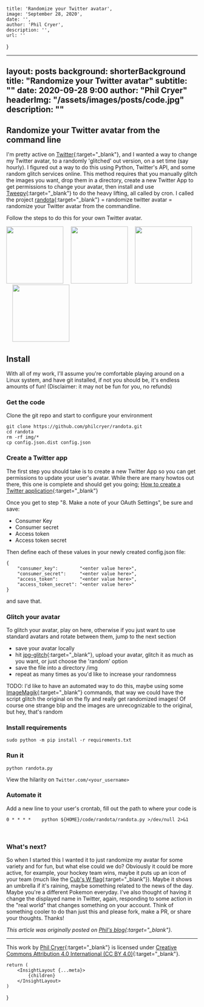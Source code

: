 
    title: 'Randomize your Twitter avatar',
    image: 'September 28, 2020',
    date: '',
    author: 'Phil Cryer',
    description: '',
    url: ''
}

---
layout:      posts
background:  shorterBackground
title:       "Randomize your Twitter avatar"
subtitle:    ""
date:        2020-09-28 9:00
author:      "Phil Cryer"
headerImg:  "/assets/images/posts/code.jpg"
description: ""
---

## Randomize your Twitter avatar from the command line

I'm pretty active on [Twitter](https://twitter.com/fak3r){:target="_blank"}, and I wanted a way to change my Twitter avatar, to a randomly 'glitched' out version, on a set time (say hourly). I figured out a way to do this using Python, Twitter's API, and some random glitch services online. This method requires that you manually glitch the images you want, drop them in a directory, create a new Twitter App to get permissions to change your avatar, then install and use [Tweepy](https://www.tweepy.org/){:target="_blank"} to do the heavy lifting, all called by cron. I called the project [randota](https://github.com/philcryer/randota.git){:target="_blank"} = randomize twitter avatar = randomize your Twitter avatar from the commandline.

Follow the steps to do this for your own Twitter avatar.

<img src="/assets/images/posts/2020-09-28-randomize-twitter/me.jpg" height="150" width="150"/> &nbsp;&nbsp;&nbsp;
<img src="/assets/images/posts/2020-09-28-randomize-twitter/me-glitched-11-23-2019-3-55-53-PM.png" height="150" width="150"/> &nbsp;&nbsp;&nbsp;
<img src="/assets/images/posts/2020-09-28-randomize-twitter/me-glitched-11-23-2019-3-54-18-PM.png" height="150" width="150"/> &nbsp;&nbsp;&nbsp;
<img src="/assets/images/posts/2020-09-28-randomize-twitter/me-glitched-11-23-2019-3-53-48-PM.png" height="150" width="150"/>

## Install

With all of my work, I'll assume you're comfortable playing around on a Linux system, and have git installed, if not you should be, it's endless amounts of fun! (Disclaimer: it may not be fun for you, no refunds)

### Get the code

Clone the git repo and start to configure your environment

```
git clone https://github.com/philcryer/randota.git
cd randota
rm -rf img/*
cp config.json.dist config.json
``` 

### Create a Twitter app

The first step you should take is to create a new Twitter App so you can get permissions to update your user's avatar. While there are many howtos out there, this one is complete and should get you going; [How to create a Twitter application](https://docs.inboundnow.com/guide/create-twitter-application/){:target="_blank"}

Once you get to step "8. Make a note of your OAuth Settings", be sure and save:

* Consumer Key
* Consumer secret
* Access token
* Access token secret

Then define each of these values in your newly created config.json file:

```
{
    "consumer_key":        "<enter value here>",
    "consumer_secret":     "<enter value here>",
    "access_token":        "<enter value here>",
    "access_token_secret": "<enter value here>"
}
```

and save that.

### Glitch your avatar

To glitch your avatar, play on here, otherwise if you just want to use standard avatars and rotate between them, jump to the next section

* save your avatar locally
* hit [jpg-glitch](https://snorpey.github.io/jpg-glitch/){:target="_blank"}, upload your avatar, glitch it as much as you want, or just choose the 'random' option
* save the file into a directory /img
* repeat as many times as you'd like to increase your randomness

TODO: I'd like to have an automated way to do this, maybe using some [ImageMagik](https://imagemagick.org/){:target="_blank"} commands, that way we could have the script glitch the original on the fly and really get randomized images! Of course one strange blip and the images are unrecognizable to the original, but hey, that's random

### Install requirements

```
sudo python -m pip install -r requirements.txt
```

### Run it

```
python randota.py
```

View the hilarity on `Twitter.com/<your_username>`

### Automate it

Add a new line to your user's crontab, fill out the path to where your code is

```
0 * * * *    python ${HOME}/code/randota/randota.py >/dev/null 2>&1
```

<br/>

### What's next?

So when I started this I wanted it to just randomize my avatar for some variety and for fun, but what else could we do? Obviously it could be more active, for example, your hockey team wins, maybe it puts up an icon of your team (much like the [Cub's W flag](https://en.wikipedia.org/wiki/Cubs_Win_Flag){:target="_blank"}). Maybe it shows an umbrella if it's raining, maybe something related to the news of the day. Maybe you're a different Pokemon everyday. I've also thought of having it change the displayed name in Twitter, again, responding to some action in the "real world" that changes something on your account. Think of something cooler to do than just this and please fork, make a PR, or share your thoughts. Thanks!

*This article was originally posted on [Phil's blog](https://fak3r.com/2020/08/23/randomize-your-twitter-avatar-from-the-commandline/){:target="_blank"}.*

***

This work by [Phil Cryer](https://philcryer.com/){:target="_blank"} is licensed under [Creative Commons Attribution 4.0 International (CC BY 4.0)](https://creativecommons.org/licenses/by/4.0/){:target="_blank"}.

    return (
        <InsightLayout {...meta}>
            {children}
        </InsightLayout>
    )
}
